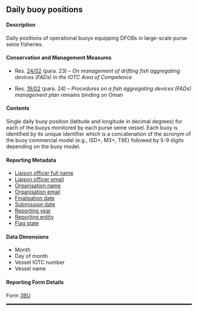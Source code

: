 ## Daily buoy positions {#BUdataset}

#### Description

Daily positions of operational buoys equipping DFOBs in large-scale purse seine fisheries.

#### Conservation and Management Measures

- Res. [24/02](https://www.iotc.org/cmm/resolution-2402-management-drifting-fish-aggregating-devices-fads-iotc-area-competence) (para. 23) -- _On management of drifting fish aggregating devices (FADs) in the IOTC Area of Competence_

- Res. [19/02](https://iotc.org/cmm/resolution-1902-procedures-fish-aggregating-devices-fads-management-plan) (para. 24) -- _Procedures on a fish aggregating devices (FADs) management plan_ remains binding on Oman

#### Contents

Single daily buoy position (latitude and longitude in decimal degrees) for each of the buoys monitored by each purse seine vessel. Each buoy is identified by its unique identifier which is a concatenation of the acronym of the buoy commercial model (e.g., ISD+, M3+, T8E) followed by 5-9 digits depending on the buoy model.

#### Reporting Metadata

- [Liaison officer full name](#fcname)
- [Liaison officer email](#fcemail)
- [Organisation name](#orgname)
- [Organisation email](#orgemail)
- [Finalisation date](#findate)
- [Submission date](#subdate)
- [Reporting year](#repyear)
- [Reporting entity](#repentity)
- [Flag state](#repflagstate)

#### Data Dimensions

- Month
- Day of month
- Vessel IOTC number
- Vessel name

#### Reporting Form Details

Form [3BU](../forms/#Form_3BU)

<hr style="border:1.5px solid black">